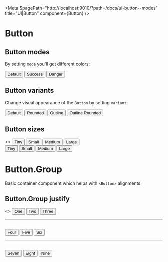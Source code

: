 
<Meta
  $pagePath="http://localhost:9010/?path=/docs/ui-button--modes"
  title="UI|Button"
  component={Button}
/>

# Button

<Props of={Button} />

## Button modes

By setting `mode` you'll get different colors:

<Preview>
  <Story name="modes">
    <Button.Group justify="center">
      <Button>Default</Button>
      <Button mode="success">Success</Button>
      <Button mode="danger">Danger</Button>
    </Button.Group>
  </Story>
</Preview>

## Button variants

Change visual appearance of the `Button` by setting `variant`:

<Preview>
  <Story name="variants">
    <Button.Group justify="center">
      <Button>Default</Button>
      <Button variant="rounded">Rounded</Button>
      <Button variant="outline">Outline</Button>
      <Button variant="outline-rounded">Outline Rounded</Button>
    </Button.Group>
  </Story>
</Preview>

## Button sizes

<Preview>
  <Story name="sizes">
    <>
      <Button.Group justify="center">
        <Button size="xs">Tiny</Button>
        <Button size="sm">Small</Button>
        <Button size="md">Medium</Button>
        <Button size="lg">Large</Button>
      </Button.Group>
      <br />
      <Button.Group justify="center">
        <Button size="xs" variant="rounded">
          Tiny
        </Button>
        <Button size="sm" variant="rounded">
          Small
        </Button>
        <Button size="md" variant="rounded">
          Medium
        </Button>
        <Button size="lg" variant="rounded">
          Large
        </Button>
      </Button.Group>
    </>
  </Story>
</Preview>

# Button.Group

Basic container component which helps with `<Button>` alignments

<Props of={Button.Group} />

## Button.Group justify

<Preview>
  <Story name="justified">
    <>
      <Button.Group justify="start">
        <Button>One</Button>
        <Button>Two</Button>
        <Button>Three</Button>
      </Button.Group>
      <br />
      <hr />
      <br />
      <Button.Group justify="center">
        <Button>Four</Button>
        <Button>Five</Button>
        <Button>Six</Button>
      </Button.Group>
      <br />
      <hr />
      <br />
      <Button.Group justify="end">
        <Button>Seven</Button>
        <Button>Eight</Button>
        <Button>Nine</Button>
      </Button.Group>
    </>
  </Story>
</Preview>
